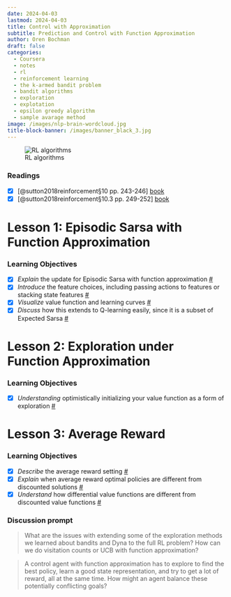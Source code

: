 ```yaml
---
date: 2024-04-03
lastmod: 2024-04-03
title: Control with Approximation
subtitle: Prediction and Control with Function Approximation
author: Oren Bochman
draft: false
categories:
  - Coursera
  - notes
  - rl
  - reinforcement learning
  - the k-armed bandit problem
  - bandit algorithms
  - exploration 
  - explotation
  - epsilon greedy algorithm
  - sample avarage method
image: /images/nlp-brain-wordcloud.jpg
title-block-banner: /images/banner_black_3.jpg
---
```


![RL algorithms](img/alg_selector.jpeg){.column-margin}

::: {.callout-tip collapse="true"}
### Readings {.unnumbered}

-   [x] [@sutton2018reinforcement§10 pp. 243-246] [book](http://incompleteideas.net/book/RLbook2020.pdf#page=243)
-   [x] [@sutton2018reinforcement§10.3 pp. 249-252] [book](http://incompleteideas.net/book/RLbook2020.pdf#page=249)
:::

# Lesson 1: Episodic Sarsa with Function Approximation

::: callout-note
### Learning Objectives {.unnumbered}

- [x] *Explain* the update for Episodic Sarsa with function approximation [\#](#sec-l1g1)
- [x] *Introduce* the feature choices, including passing actions to features or stacking state features [\#](#sec-l1g2)
- [x] *Visualize* value function and learning curves [\#](#sec-l1g3)
- [x] *Discuss* how this extends to Q-learning easily, since it is a subset of Expected Sarsa [\#](#sec-l1g4)
:::

# Lesson 2: Exploration under Function Approximation 

::: callout-note
### Learning Objectives {.unnumbered}

- [x] *Understanding* optimistically initializing your value function as a form of exploration [\#](#sec-l2g1)
:::

# Lesson 3: Average Reward 

::: callout-note
### Learning Objectives {.unnumbered}

- [x] *Describe* the average reward setting [\#](#sec-l3g1)
- [x] *Explain* when average reward optimal policies are different from discounted solutions [\#](#sec-l3g2)
- [x] *Understand* how differential value functions are different from discounted value functions [\#](#sec-l3g3)
:::


::: callout-note

### Discussion prompt {.unnumbered}

> What are the issues with extending some of the exploration methods we learned about bandits and Dyna to the full RL problem? 
  How can we do visitation counts or UCB with function approximation?
  
> A control agent with function approximation has to explore to find the best policy, learn a good state representation, and try to get a lot of reward, all at the same time. 
  How might an agent balance these potentially conflicting goals?  

:::
